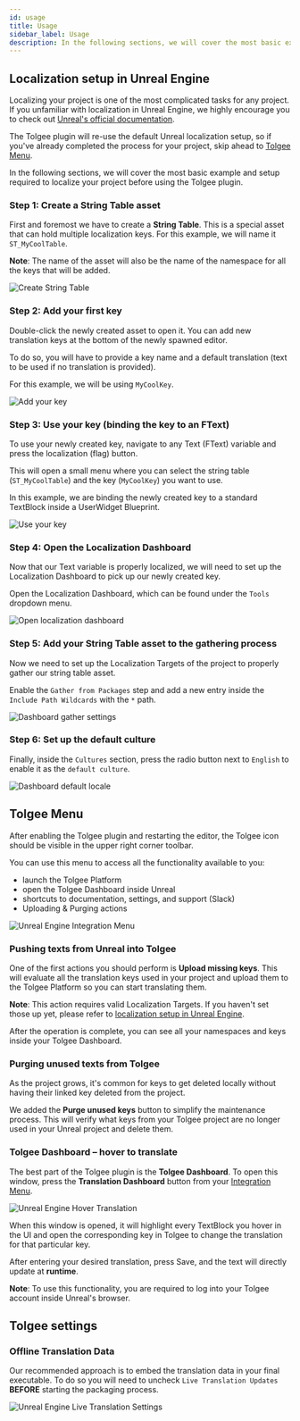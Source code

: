 ```yaml
---
id: usage
title: Usage
sidebar_label: Usage
description: In the following sections, we will cover the most basic example and setup required to localize your project before using the Tolgee plugin.
---
```


## Localization setup in Unreal Engine

Localizing your project is one of the most complicated tasks for any project. If you unfamiliar with localization in Unreal Engine, we highly encourage you to check out [Unreal's official documentation](https://docs.unrealengine.com/5.2/en-US/localizing-content-in-unreal-engine/).

The Tolgee plugin will re-use the default Unreal localization setup, so if you've already completed the process for your project, skip ahead to [Tolgee Menu](#tolgee-menu).

In the following sections, we will cover the most basic example and setup required to localize your project before using the Tolgee plugin.

### Step 1: Create a String Table asset

First and foremost we have to create a **String Table**. This is a special asset that can hold multiple localization keys. For this example, we will name it `ST_MyCoolTable`.

**Note**: The name of the asset will also be the name of the namespace for all the keys that will be added.

![Create String Table](/img/docs/platform/unreal-plugin/step-1-create-string-table.png)

### Step 2: Add your first key

Double-click the newly created asset to open it. You can add new translation keys at the bottom of the newly spawned editor.

To do so, you will have to provide a key name and a default translation (text to be used if no translation is provided).

For this example, we will be using `MyCoolKey`.

![Add your key](/img/docs/platform/unreal-plugin/step-2-add-your-key.png)

### Step 3: Use your key (binding the key to an FText)

To use your newly created key, navigate to any Text (FText) variable and press the localization (flag) button.

This will open a small menu where you can select the string table (`ST_MyCoolTable`) and the key (`MyCoolKey`) you want to use.

In this example, we are binding the newly created key to a standard TextBlock inside a UserWidget Blueprint.

![Use your key](/img/docs/platform/unreal-plugin/step-3-use-your-key.png)

### Step 4: Open the Localization Dashboard

Now that our Text variable is properly localized, we will need to set up the Localization Dashboard to pick up our newly created key.

Open the Localization Dashboard, which can be found under the `Tools` dropdown menu.

![Open localization dashboard](/img/docs/platform/unreal-plugin/step-4-open-localization-dashboard.png)

### Step 5: Add your String Table asset to the gathering process

Now we need to set up the Localization Targets of the project to properly gather our string table asset.

Enable the `Gather from Packages` step and add a new entry inside the `Include Path Wildcards` with the `*` path.

![Dashboard gather settings](/img/docs/platform/unreal-plugin/step-5-dashboard-gather-settings.png)

### Step 6: Set up the default culture

Finally, inside the `Cultures` section, press the radio button next to `English` to enable it as the `default culture`.

![Dashboard default locale](/img/docs/platform/unreal-plugin/step-6-dashboard-default-locale.png)

## Tolgee Menu

After enabling the Tolgee plugin and restarting the editor, the Tolgee icon should be visible in the upper right corner toolbar.

You can use this menu to access all the functionality available to you:

- launch the Tolgee Platform
- open the Tolgee Dashboard inside Unreal
- shortcuts to documentation, settings, and support (Slack)
- Uploading & Purging actions

![Unreal Engine Integration Menu](/img/docs/platform/unreal-plugin/integration-menu.png)

### Pushing texts from Unreal into Tolgee

One of the first actions you should perform is **Upload missing keys**. This will evaluate all the translation keys used in your project and upload them to the Tolgee Platform so you can start translating them.

**Note**: This action requires valid Localization Targets. If you haven't set those up yet, please refer to [localization setup in Unreal Engine](#localization-setup-in-unreal-engine).

After the operation is complete, you can see all your namespaces and keys inside your Tolgee Dashboard.

### Purging unused texts from Tolgee

As the project grows, it's common for keys to get deleted locally without having their linked key deleted from the project.

We added the **Purge unused keys** button to simplify the maintenance process. This will verify what keys from your Tolgee project are no longer used in your Unreal project and delete them.

### Tolgee Dashboard – hover to translate

The best part of the Tolgee plugin is the **Tolgee Dashboard**. To open this window, press the **Translation Dashboard** button from your [Integration Menu](#tolgee-menu).

![Unreal Engine Hover Translation](/img/docs/platform/unreal-plugin/hover-translation.png)

When this window is opened, it will highlight every TextBlock you hover in the UI and open the corresponding key in Tolgee to change the translation for that particular key.

After entering your desired translation, press Save, and the text will directly update at **runtime**.

**Note**: To use this functionality, you are required to log into your Tolgee account inside Unreal's browser.

## Tolgee settings

### Offline Translation Data

Our recommended approach is to embed the translation data in your final executable. To do so you will need to uncheck `Live Translation Updates` **BEFORE** starting the packaging process.

![Unreal Engine Live Translation Settings](/img/docs/platform/unreal-plugin/settings-offline-mode.png)
